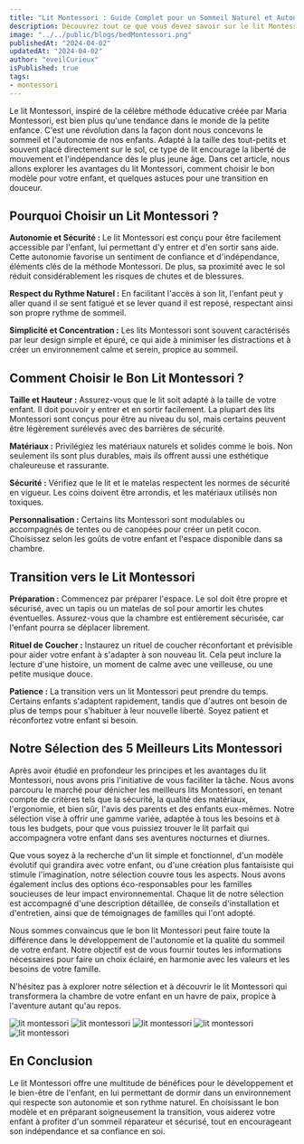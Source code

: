 ```yaml
---
title: "Lit Montessori : Guide Complet pour un Sommeil Naturel et Autonome"
description: Découvrez tout ce que vous devez savoir sur le lit Montessori, la solution idéale pour favoriser l'autonomie et un sommeil paisible chez les tout-petits.
image: "../../public/blogs/bedMontessori.png"
publishedAt: "2024-04-02"
updatedAt: "2024-04-02"
author: "eveilCurieux"
isPublished: true
tags: 
- montessori
---
```



Le lit Montessori, inspiré de la célèbre méthode éducative créée par Maria Montessori, est bien plus qu'une tendance dans le monde de la petite enfance. C'est une révolution dans la façon dont nous concevons le sommeil et l'autonomie de nos enfants. Adapté à la taille des tout-petits et souvent placé directement sur le sol, ce type de lit encourage la liberté de mouvement et l'indépendance dès le plus jeune âge. Dans cet article, nous allons explorer les avantages du lit Montessori, comment choisir le bon modèle pour votre enfant, et quelques astuces pour une transition en douceur.

## Pourquoi Choisir un Lit Montessori ?

**Autonomie et Sécurité :** Le lit Montessori est conçu pour être facilement accessible par l'enfant, lui permettant d'y entrer et d'en sortir sans aide. Cette autonomie favorise un sentiment de confiance et d'indépendance, éléments clés de la méthode Montessori. De plus, sa proximité avec le sol réduit considérablement les risques de chutes et de blessures.

**Respect du Rythme Naturel :** En facilitant l'accès à son lit, l'enfant peut y aller quand il se sent fatigué et se lever quand il est reposé, respectant ainsi son propre rythme de sommeil.

**Simplicité et Concentration :** Les lits Montessori sont souvent caractérisés par leur design simple et épuré, ce qui aide à minimiser les distractions et à créer un environnement calme et serein, propice au sommeil.

## Comment Choisir le Bon Lit Montessori ?

**Taille et Hauteur :** Assurez-vous que le lit soit adapté à la taille de votre enfant. Il doit pouvoir y entrer et en sortir facilement. La plupart des lits Montessori sont conçus pour être au niveau du sol, mais certains peuvent être légèrement surélevés avec des barrières de sécurité.

**Matériaux :** Privilégiez les matériaux naturels et solides comme le bois. Non seulement ils sont plus durables, mais ils offrent aussi une esthétique chaleureuse et rassurante.

**Sécurité :** Vérifiez que le lit et le matelas respectent les normes de sécurité en vigueur. Les coins doivent être arrondis, et les matériaux utilisés non toxiques.

**Personnalisation :** Certains lits Montessori sont modulables ou accompagnés de tentes ou de canopées pour créer un petit cocon. Choisissez selon les goûts de votre enfant et l'espace disponible dans sa chambre.

## Transition vers le Lit Montessori

**Préparation :** Commencez par préparer l'espace. Le sol doit être propre et sécurisé, avec un tapis ou un matelas de sol pour amortir les chutes éventuelles. Assurez-vous que la chambre est entièrement sécurisée, car l'enfant pourra se déplacer librement.

**Rituel de Coucher :** Instaurez un rituel de coucher réconfortant et prévisible pour aider votre enfant à s'adapter à son nouveau lit. Cela peut inclure la lecture d'une histoire, un moment de calme avec une veilleuse, ou une petite musique douce.

**Patience :** La transition vers un lit Montessori peut prendre du temps. Certains enfants s'adaptent rapidement, tandis que d'autres ont besoin de plus de temps pour s'habituer à leur nouvelle liberté. Soyez patient et réconfortez votre enfant si besoin.

## Notre Sélection des 5 Meilleurs Lits Montessori

Après avoir étudié en profondeur les principes et les avantages du lit Montessori, nous avons pris l'initiative de vous faciliter la tâche. Nous avons parcouru le marché pour dénicher les meilleurs lits Montessori, en tenant compte de critères tels que la sécurité, la qualité des matériaux, l'ergonomie, et bien sûr, l'avis des parents et des enfants eux-mêmes. Notre sélection vise à offrir une gamme variée, adaptée à tous les besoins et à tous les budgets, pour que vous puissiez trouver le lit parfait qui accompagnera votre enfant dans ses aventures nocturnes et diurnes.

Que vous soyez à la recherche d'un lit simple et fonctionnel, d'un modèle évolutif qui grandira avec votre enfant, ou d'une création plus fantaisiste qui stimule l'imagination, notre sélection couvre tous les aspects. Nous avons également inclus des options éco-responsables pour les familles soucieuses de leur impact environnemental. Chaque lit de notre sélection est accompagné d'une description détaillée, de conseils d'installation et d'entretien, ainsi que de témoignages de familles qui l'ont adopté.

Nous sommes convaincus que le bon lit Montessori peut faire toute la différence dans le développement de l'autonomie et la qualité du sommeil de votre enfant. Notre objectif est de vous fournir toutes les informations nécessaires pour faire un choix éclairé, en harmonie avec les valeurs et les besoins de votre famille.

N'hésitez pas à explorer notre sélection et à découvrir le lit Montessori qui transformera la chambre de votre enfant en un havre de paix, propice à l'aventure autant qu'au repos.

<Link href="https://amzn.to/4azTCqU" passHref legacyBehavior>
    <a>
      <img src="https://m.media-amazon.com/images/I/91jvqS98KLL._AC_SL1500_.jpg" className="image-affi" alt="lit montessori" />
    </a>
</Link>
<Link href="https://amzn.to/3VDusDH" passHref legacyBehavior>
    <a>
      <img src="https://m.media-amazon.com/images/I/71oOr8956SL._AC_SL1500_.jpg" className="image-affi" alt="lit montessori" />
    </a>
</Link>
<Link href="https://amzn.to/3PNuipn" passHref legacyBehavior>
    <a>
      <img src="https://m.media-amazon.com/images/I/817rf--709L._AC_SX679_.jpg" className="image-affi" alt="lit montessori" />
    </a>
</Link>
<Link href="https://amzn.to/4aDVsao" passHref legacyBehavior>
    <a>
      <img src="https://m.media-amazon.com/images/I/71xWXEflssL._AC_SX679_.jpg" className="image-affi" alt="lit montessori" />
    </a>
</Link>
<Link href="https://amzn.to/3TPpqS6" passHref legacyBehavior>
    <a>
      <img src="https://m.media-amazon.com/images/I/71sV9sWrLcL._AC_SX679_.jpg" className="image-affi" alt="lit montessori" />
    </a>
</Link>


## En Conclusion

Le lit Montessori offre une multitude de bénéfices pour le développement et le bien-être de l'enfant, en lui permettant de dormir dans un environnement qui respecte son autonomie et son rythme naturel. En choisissant le bon modèle et en préparant soigneusement la transition, vous aiderez votre enfant à profiter d'un sommeil réparateur et sécurisé, tout en encourageant son indépendance et sa confiance en soi.